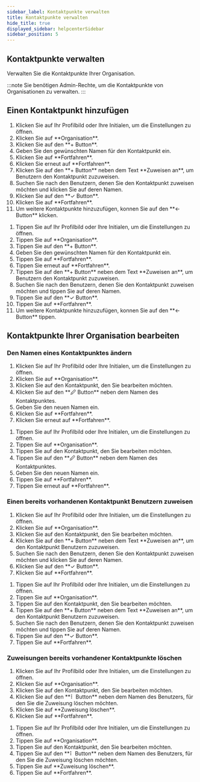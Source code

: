 ```yaml
---
sidebar_label: Kontaktpunkte verwalten
title: Kontaktpunkte verwalten
hide_title: true
displayed_sidebar: helpcenterSidebar
sidebar_position: 5
---
```




<div class="hero hero--primary">
  <div class="container">
    <h2 class="hero__title">Kontaktpunkte verwalten</h2>
    <p class="hero__subtitle">Verwalten Sie die Kontaktpunkte Ihrer Organisation.</p>
  </div>
</div>

:::note
Sie benötigen Admin-Rechte, um die Kontaktpunkte von Organisationen zu verwalten.
:::

## Einen Kontaktpunkt hinzufügen

<Tabs>
  <TabItem value="desktop" label="Desktop">
  <ol>
    <li>Klicken Sie auf Ihr Profilbild oder Ihre Initialen, um die Einstellungen zu öffnen.</li>
    <li>Klicken Sie auf **Organisation**.</li>
    <li>Klicken Sie auf den **+ Button**.</li>
    <li>Geben Sie den gewünschten Namen für den Kontaktpunkt ein.</li>
    <li>Klicken Sie auf **Fortfahren**.</li>
    <li>Klicken Sie erneut auf **Fortfahren**.</li>
    <li>Klicken Sie auf den **+ Button** neben dem Text **Zuweisen an**, um Benutzern den Kontaktpunkt zuzuweisen.</li>
    <li>Suchen Sie nach den Benutzern, denen Sie den Kontaktpunkt zuweisen möchten und klicken Sie auf deren Namen.</li>
    <li>Klicken Sie auf den **✓ Button**.</li>
    <li>Klicken Sie auf **Fortfahren**.</li>
    <li>Um weitere Kontaktpunkte hinzuzufügen, konnen Sie auf den **← Button** klicken.</li>
  </ol>
  </TabItem>
  <TabItem value="mobil" label="Mobil">
  <ol>
    <li>Tippen Sie auf Ihr Profilbild oder Ihre Initialen, um die Einstellungen zu öffnen.</li>
    <li>Tippen Sie auf **Organisation**.</li>
    <li>Tippen Sie auf den **+ Button**.</li>
    <li>Geben Sie den gewünschten Namen für den Kontaktpunkt ein.</li>
    <li>Tippen Sie auf **Fortfahren**.</li>
    <li>Tippen Sie erneut auf **Fortfahren**.</li>
    <li>Tippen Sie auf den **+ Button** neben dem Text **Zuweisen an**, um Benutzern den Kontaktpunkt zuzuweisen.</li>
    <li>Suchen Sie nach den Benutzern, denen Sie den Kontaktpunkt zuweisen möchten und tippen Sie auf deren Namen.</li>
    <li>Tippen Sie auf den **✓ Button**.</li>
    <li>Tippen Sie auf **Fortfahren**.</li>
    <li>Um weitere Kontaktpunkte hinzuzufügen, konnen Sie auf den **← Button** tippen.</li>
  </ol>
  </TabItem>
</Tabs>

## Kontaktpunkte Ihrer Organisation bearbeiten

### Den Namen eines Kontaktpunktes ändern

<Tabs>
  <TabItem value="desktop" label="Desktop">
  <ol>
    <li>Klicken Sie auf Ihr Profilbild oder Ihre Initialen, um die Einstellungen zu öffnen.</li>
    <li>Klicken Sie auf **Organisation**.</li>
    <li>Klicken Sie auf den Kontaktpunkt, den Sie bearbeiten möchten.</li>
    <li>Klicken Sie auf den **🖉 Button** neben dem Namen des Kontaktpunktes.</li>
    <li>Geben Sie den neuen Namen ein.</li>
    <li>Klicken Sie auf **Fortfahren**.</li>
    <li>Klicken Sie erneut auf **Fortfahren**.</li>
  </ol>
  </TabItem>
  <TabItem value="mobil" label="Mobil">
  <ol>
    <li>Tippen Sie auf Ihr Profilbild oder Ihre Initialen, um die Einstellungen zu öffnen.</li>
    <li>Tippen Sie auf **Organisation**.</li>
    <li>Tippen Sie auf den Kontaktpunkt, den Sie bearbeiten möchten.</li>
    <li>Tippen Sie auf den **🖉 Button** neben dem Namen des Kontaktpunktes.</li>
    <li>Geben Sie den neuen Namen ein.</li>
    <li>Tippen Sie auf **Fortfahren**.</li>
    <li>Tippen Sie erneut auf **Fortfahren**.</li>
  </ol>
  </TabItem>
</Tabs>

### Einen bereits vorhandenen Kontaktpunkt Benutzern zuweisen

<Tabs>
  <TabItem value="desktop" label="Desktop">
  <ol>
    <li>Klicken Sie auf Ihr Profilbild oder Ihre Initialen, um die Einstellungen zu öffnen.</li>
    <li>Klicken Sie auf **Organisation**.</li>
    <li>Klicken Sie auf den Kontaktpunkt, den Sie bearbeiten möchten.</li>
    <li>Klicken Sie auf den **+ Button** neben dem Text **Zuweisen an**, um den Kontaktpunkt Benutzern zuzuweisen.</li>
    <li>Suchen Sie nach den Benutzern, denen Sie den Kontaktpunkt zuweisen möchten und klicken Sie auf deren Namen.</li>
    <li>Klicken Sie auf den **✓ Button**.</li>
    <li>Klicken Sie auf **Fortfahren**.</li>
  </ol>
  </TabItem>
  <TabItem value="mobil" label="Mobil">
  <ol>
    <li>Tippen Sie auf Ihr Profilbild oder Ihre Initialen, um die Einstellungen zu öffnen.</li>
    <li>Tippen Sie auf **Organisation**.</li>
    <li>Tippen Sie auf den Kontaktpunkt, den Sie bearbeiten möchten.</li>
    <li>Tippen Sie auf den **+ Button** neben dem Text **Zuweisen an**, um den Kontaktpunkt Benutzern zuzuweisen.</li>
    <li>Suchen Sie nach den Benutzern, denen Sie den Kontaktpunkt zuweisen möchten und tippen Sie auf deren Namen.</li>
    <li>Tippen Sie auf den **✓ Button**.</li>
    <li>Tippen Sie auf **Fortfahren**.</li>
  </ol>
  </TabItem>
</Tabs>

### Zuweisungen bereits vorhandener Kontaktpunkte löschen

<Tabs>
  <TabItem value="desktop" label="Desktop">
  <ol>
    <li>Klicken Sie auf Ihr Profilbild oder Ihre Initialen, um die Einstellungen zu öffnen.</li>
    <li>Klicken Sie auf **Organisation**.</li>
    <li>Klicken Sie auf den Kontaktpunkt, den Sie bearbeiten möchten.</li>
    <li>Klicken Sie auf den **⠇ Button** neben dem Namen des Benutzers, für den Sie die Zuweisung löschen möchten.</li>
    <li>Klicken Sie auf **Zuweisung löschen**.</li>
    <li>Klicken Sie auf **Fortfahren**.</li>
  </ol>
  </TabItem>
  <TabItem value="mobil" label="Mobil">
  <ol>
    <li>Tippen Sie auf Ihr Profilbild oder Ihre Initialen, um die Einstellungen zu öffnen.</li>
    <li>Tippen Sie auf **Organisation**.</li>
    <li>Tippen Sie auf den Kontaktpunkt, den Sie bearbeiten möchten.</li>
    <li>Tippen Sie auf den **⠇ Button** neben dem Namen des Benutzers, für den Sie die Zuweisung löschen möchten.</li>
    <li>Tippen Sie auf **Zuweisung löschen**.</li>
    <li>Tippen Sie auf **Fortfahren**.</li>
  </ol>
  </TabItem>
</Tabs>
